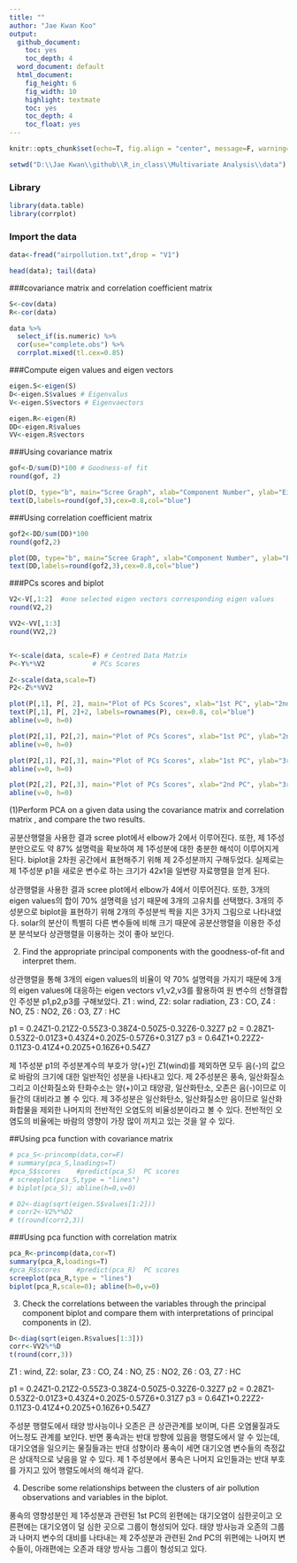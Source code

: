 ```yaml
---
title: ""
author: "Jae Kwan Koo"
output:
  github_document:
    toc: yes
    toc_depth: 4
  word_document: default
  html_document:
    fig_height: 6
    fig_width: 10
    highlight: textmate
    toc: yes
    toc_depth: 4
    toc_float: yes
---
```


```r
knitr::opts_chunk$set(echo=T, fig.align = "center", message=F, warning=F, fig.height = 5, cache=F, dpi = 300, dev = "png")
```  


```r
setwd("D:\\Jae Kwan\\github\\R_in_class\\Multivariate Analysis\\data")
```  

### Library  

```r
library(data.table)
library(corrplot)
```  

### Import the data  

```r
data<-fread("airpollution.txt",drop = "V1")

head(data); tail(data)
```  

###covariance matrix and correlation coefficient matrix
```r
S<-cov(data)
R<-cor(data)
```  

```r
data %>% 
  select_if(is.numeric) %>%
  cor(use="complete.obs") %>%
  corrplot.mixed(tl.cex=0.85)
```



###Compute eigen values and eigen vectors
```r
eigen.S<-eigen(S)
D<-eigen.S$values # Eigenvalus
V<-eigen.S$vectors # Eigenvaectors

eigen.R<-eigen(R)
DD<-eigen.R$values
VV<-eigen.R$vectors
```

###Using covariance matrix
```r
gof<-D/sum(D)*100 # Goodness-of fit
round(gof, 2)

plot(D, type="b", main="Scree Graph", xlab="Component Number", ylab="Eigenvalue")
text(D,labels=round(gof,3),cex=0.8,col="blue")
```  

###Using correlation coefficient matrix
```r
gof2<-DD/sum(DD)*100
round(gof2,2)

plot(DD, type="b", main="Scree Graph", xlab="Component Number", ylab="Eigenvalue")
text(DD,labels=round(gof2,3),cex=0.8,col="blue")
```  

###PCs scores and biplot
```r
V2<-V[,1:2]  #one selected eigen vectors corresponding eigen values
round(V2,2)

VV2<-VV[,1:3]
round(VV2,2)


Y<-scale(data, scale=F) # Centred Data Matrix
P<-Y%*%V2            # PCs Scores

Z<-scale(data,scale=T) 
P2<-Z%*%VV2
```


```r
plot(P[,1], P[, 2], main="Plot of PCs Scores", xlab="1st PC", ylab="2nd PC")
text(P[,1], P[, 2]+2, labels=rownames(P), cex=0.8, col="blue")
abline(v=0, h=0)
```
```r
plot(P2[,1], P2[,2], main="Plot of PCs Scores", xlab="1st PC", ylab="2nd PC")
abline(v=0, h=0)

plot(P2[,1], P2[,3], main="Plot of PCs Scores", xlab="1st PC", ylab="3rd PC")
abline(v=0, h=0)

plot(P2[,2], P2[,3], main="Plot of PCs Scores", xlab="2nd PC", ylab="3rd PC")
abline(v=0, h=0)
```
(1)Perform PCA on a given data using the covariance matrix and correlation matrix , and compare the two results.

공분산행렬을 사용한 결과 scree plot에서 elbow가 2에서 이루어진다. 또한, 제 1주성분만으로도 약 87% 설명력을 확보하여 제 1주성분에 대한 충분한 해석이 이루어지게 된다. biplot을 2차원 공간에서 표현해주기 위해 제 2주성분까지 구해두었다. 실제로는 제 1주성분 p1을 새로운 변수로 하는 크기가 42x1을 일변량 자료행렬을 얻게 된다.

상관행렬을 사용한 결과 scree plot에서 elbow가 4에서 이루어진다. 또한, 3개의 eigen values의 합이 70% 설명력을 넘기 때문에 3개의 고유치를 선택했다.
3개의 주성분으로 biplot을 표현하기 위해 2개의 주성분씩 짝을 지은 3가지 그림으로 나타내었다. solar의 분산이 특별히 다른 변수들에 비해 크기 때문에 공분산행렬을 이용한 주성분 분석보다 상관행렬을 이용하는 것이 좋아 보인다.


(2) Find the appropriate principal components with the goodness-of-fit and interpret them.

상관행렬을 통해 3개의 eigen values의 비율이 약 70% 설명력을 가지기 때문에 3개의 eigen values에 대응하는 eigen vectors v1,v2,v3를 활용하여 원 변수의 선형결합 인 주성분 p1,p2,p3를 구해보았다.
Z1 : wind, Z2: solar radiation, Z3 : CO, Z4 : NO, Z5 : NO2, Z6 : O3, Z7 : HC

p1 = 0.24Z1-0.21Z2-0.55Z3-0.38Z4-0.50Z5-0.32Z6-0.32Z7
p2 = 0.28Z1-0.53Z2-0.01Z3+0.43Z4+0.20Z5-0.57Z6+0.31Z7
p3 = 0.64Z1+0.22Z2-0.11Z3-0.41Z4+0.20Z5+0.16Z6+0.54Z7

제 1주성분 p1의 주성분계수의 부호가 양(+)인 Z1(wind)를 제외하면 모두 음(-)의 값으로 바람의 크기에 대한 일반적인 성분을 나타내고 있다.
제 2주성분은 풍속, 일산화질소 그리고 이산화질소와 탄화수소는 양(+)이고 태양광, 일산화탄소, 오존은 음(-)이므로 이들간의 대비라고 볼 수 있다.
제 3주성분은 일산화탄소, 일산화질소만 음이므로 일산화 화합물을 제외한 나머지의 전반적인 오염도의 비율성분이라고 볼 수 있다. 전반적인 오염도의 비율에는 바람의 영향이 가장 많이 끼치고 있는 것을 알 수 있다.

##Using pca function with covariance matrix
```r
# pca_S<-princomp(data,cor=F)
# summary(pca_S,loadings=T)
#pca_S$scores    #predict(pca_S)  PC scores
# screeplot(pca_S,type = "lines")
# biplot(pca_S); abline(h=0,v=0)
```

```r
# D2<-diag(sqrt(eigen.S$values[1:2]))
# corr2<-V2%*%D2
# t(round(corr2,3))
```


###Using pca function with correlation matrix
```r
pca_R<-princomp(data,cor=T)
summary(pca_R,loadings=T)
#pca_R$scores    #predict(pca_R)  PC scores
screeplot(pca_R,type = "lines")
biplot(pca_R,scale=0); abline(h=0,v=0)
```




(3) Check the correlations between the variables through the principal component biplot and compare them with interpretations of principal components in (2).

```r
D<-diag(sqrt(eigen.R$values[1:3]))
corr<-VV2%*%D
t(round(corr,3))
```
Z1 : wind, Z2: solar, Z3 : CO, Z4 : NO, Z5 : NO2, Z6 : O3, Z7 : HC

p1 = 0.24Z1-0.21Z2-0.55Z3-0.38Z4-0.50Z5-0.32Z6-0.32Z7
p2 = 0.28Z1-0.53Z2-0.01Z3+0.43Z4+0.20Z5-0.57Z6+0.31Z7
p3 = 0.64Z1+0.22Z2-0.11Z3-0.41Z4+0.20Z5+0.16Z6+0.54Z7

주성분 행렬도에서 태양 방사능이나 오존은 큰 상관관계를 보이며, 다른 오염물질과도 어느정도 관계를 보인다. 반면 풍속과는 반대 방향에 있음을 행렬도에서 알 수 있는데, 대기오염을 일으키는 물질들과는 반대 성향이라 풍속이 세면 대기오염 변수들의 측정값은 상대적으로 낮음을 알 수 있다.
제 1 주성분에서 풍속은 나머지 요인들과는 반대 부호를 가지고 있어 행렬도에서의 해석과 같다. 


(4) Describe some relationships between the clusters of air pollution observations and variables in the biplot.

풍속의 영향성분인 제 1주성분과 관련된 1st PC의 왼편에는 대기오염이 심한곳이고 오른편에는 대기오염이 덜 심한 곳으로 그룹이 형성되어 있다.
태양 방사능과 오존의 그룹과 나머지 변수의 대비를 나타내는 제 2주성분과 관련된 2nd PC의 위편에는 나머지 변수들이, 아래편에는 오존과 태양 방사능 그룹이 형성되고 있다.




